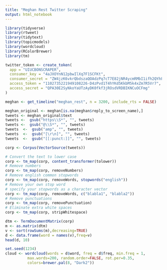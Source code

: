 ```yaml
---
title: "Meghan Rest Twitter Scraping"
output: html_notebook
---
```


```r
library(tidyverse)
library(rtweet)
library(tidytext)
library(topicmodels)
library(wordcloud)
library(RColorBrewer)
library(tm)
```

```r
twitter_token <- create_token(
  app = "UIUCBONSCRAPER",
  consumer_key = "4aJXOYnN12pbwIlXq7F1SCFKt",
  consumer_secret = "ZW4jzK6vkrQbdszaQOAdzPq7cT7E82jNR4ycmRMbI1ifh2QYhF",
  access_token = "1102735221949108226-D4zPvd1T4hYKd5KkbM5k4xZm7R5Vr7",
  access_secret = "QPA30E2SyNkoYaUTzAyDK0fkf3jROsdVRDBIKNCuOCFmg"
)
```

```r
meghan <- get_timeline("meghan_rest", n = 3200, include_rts = FALSE)
```

```r
meghan_original <- meghan[is.na(meghan$reply_to_screen_name),]
tweets <- meghan_original$text
tweets <-  gsub("https\\S*", "", tweets)
tweets <-  gsub("@\\S*", "", tweets) 
tweets  <-  gsub("amp", "", tweets) 
tweets  <-  gsub("[\r\n]", "", tweets)
tweets  <-  gsub("[[:punct:]]", "", tweets)
```

```r
corp <- Corpus(VectorSource(tweets))
```

```r
# Convert the text to lower case
corp <- tm_map(corp, content_transformer(tolower))
# Remove numbers
corp <- tm_map(corp, removeNumbers)
# Remove english common stopwords
corp <- tm_map(corp, removeWords, stopwords("english"))
# Remove your own stop word
# specify your stopwords as a character vector
corp <- tm_map(corp, removeWords, c("blabla1", "blabla2")) 
# Remove punctuations
corp <- tm_map(corp, removePunctuation)
# Eliminate extra white spaces
corp <- tm_map(corp, stripWhitespace)
```

```r
dtm <- TermDocumentMatrix(corp)
m <- as.matrix(dtm)
v <- sort(rowSums(m),decreasing=TRUE)
d <- data.frame(word = names(v),freq=v)
head(d, 10)
```

```r
set.seed(1234)
cloud <- wordcloud(words = d$word, freq = d$freq, min.freq = 1,
          max.words=200, random.order=FALSE, rot.per=0.35, 
          colors=brewer.pal(8, "Dark2"))
```

